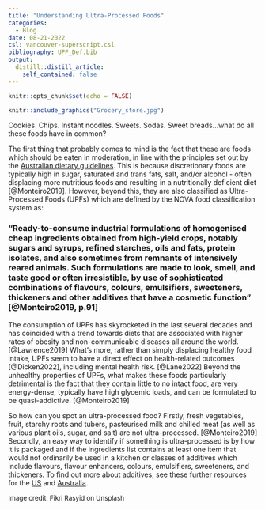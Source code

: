 ```yaml
---
title: "Understanding Ultra-Processed Foods"
categories:
  - Blog
date: 08-21-2022
csl: vancouver-superscript.csl
bibliography: UPF_Def.bib
output:
  distill::distill_article:
    self_contained: false
---
```



```r
knitr::opts_chunk$set(echo = FALSE)
```

```r
knitr::include_graphics("Grocery_store.jpg")
```

Cookies. Chips. Instant noodles. Sweets. Sodas. Sweet breads...what do all these foods have in common?

The first thing that probably comes to mind is the fact that these are foods which should be eaten in moderation, in line with the principles set out by the [Australian dietary guidelines](https://www.eatforhealth.gov.au/sites/default/files/2022-09/n55a_australian_dietary_guidelines_summary_131014_1.pdf). This is because discretionary foods are typically high in sugar, saturated and trans fats, salt, and/or alcohol - often displacing more nutritious foods and resulting in a nutritionally deficient diet [@Monteiro2019]. However, beyond this, they are also classified as Ultra-Processed Foods (UPFs) which are defined by the NOVA food classification system as:

### "Ready-to-consume industrial formulations of homogenised cheap ingredients obtained from high-yield crops, notably sugars and syrups, refined starches, oils and fats, protein isolates, and also sometimes from remnants of intensively reared animals. Such formulations are made to look, smell, and taste good or often irresistible, by use of sophisticated combinations of flavours, colours, emulsifiers, sweeteners, thickeners and other additives that have a cosmetic function" [@Monteiro2019, p.91]

The consumption of UPFs has skyrocketed in the last several decades and has coincided with a trend towards diets that are associated with higher rates of obesity and non-communicable diseases all around the world. [@Lawrence2019] What's more, rather than simply displacing healthy food intake, UPFs seem to have a direct effect on health-related outcomes [@Dicken2022], including mental health risk. [@Lane2022] Beyond the unhealthy properties of UPFs, what makes these foods particularly detrimental is the fact that they contain little to no intact food, are very energy-dense, typically have high glycemic loads, and can be formulated to be quasi-addictive. [@Monteiro2019]

So how can you spot an ultra-processed food?
Firstly, fresh vegetables, fruit, starchy roots and tubers, pasteurised milk and chilled meat (as well as various plant oils, sugar, and salt) are not ultra-processed. [@Monteiro2019] Secondly, an easy way to identify if something is ultra-processed is by how it is packaged and if the ingredients list contains at least one item that would not ordinarily be used in a kitchen or classes of additives which include flavours, flavour enhancers, colours, emulsifiers, sweeteners, and thickeners. To find out more about additives, see these further resources for the [US](https://www.fao.org/gsfaonline/%20additives/results.html) and [Australia](https://www.foodstandards.gov.au/consumer/additives/additiveoverview/Pages/default.aspx).


<font size="2">Image credit: Fikri Rasyid on Unsplash</font>


